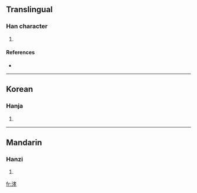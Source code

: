 ==Translingual==

===Han character===
{{Han char|rn=85|rad=水|as=07|sn=10|four=3414<sub>7</sub>|canj=水十大木 (EJKD)}}

# {{defn|Han|sort=水07}}

====References====
* {{Han ref|kx=0626.200|dkj=17535|dj=1028.010|hdz=31619.020|uh=6D8D|ud=28045|bh=D251|bd=53841}}

----

==Korean==

===Hanja===
{{ko-hanja|hangeul=효|eumhun=|rv=hyo|mr=hyo|y=hyo}}

# {{defn|Korean|sort=水07}}

----

==Mandarin==

===Hanzi===
{{cmn-hanzi|pin=[[diàn]] ([[dian4]]), [[xiào]] ([[xiao4]]), [[yàn]] ([[yan4]])|wg=tien<sup>4</sup>, hsiao<sup>4</sup>, yen<sup>4</sup>}}

# {{defn|Mandarin|sort=水07}}

[[fr:涍]]